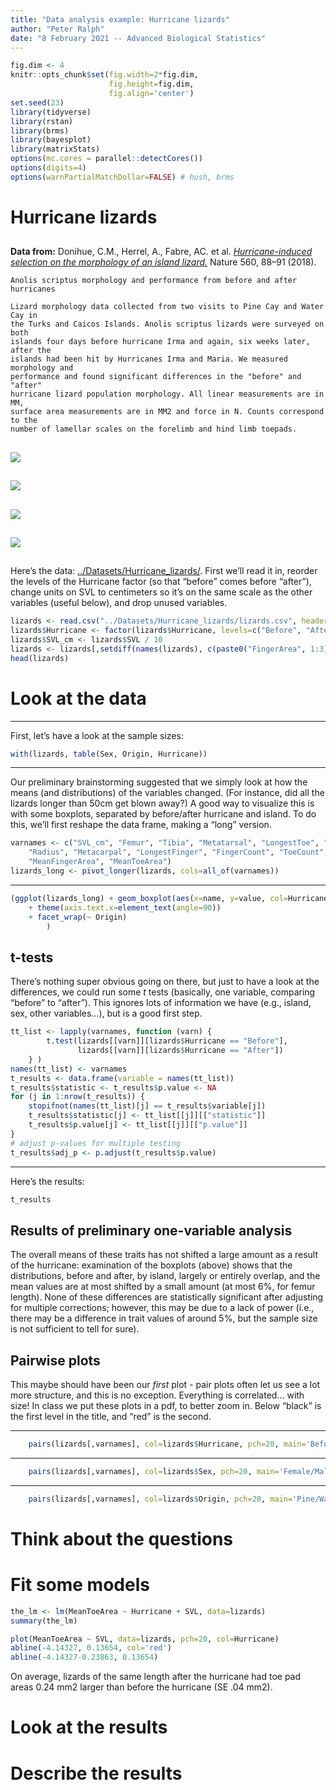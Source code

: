 ```yaml
---
title: "Data analysis example: Hurricane lizards"
author: "Peter Ralph"
date: "8 February 2021 -- Advanced Biological Statistics"
---
```



```r
fig.dim <- 4
knitr::opts_chunk$set(fig.width=2*fig.dim,
                      fig.height=fig.dim,
                      fig.align='center')
set.seed(23)
library(tidyverse)
library(rstan)
library(brms)
library(bayesplot)
library(matrixStats)
options(mc.cores = parallel::detectCores())
options(digits=4)
options(warnPartialMatchDollar=FALSE) # hush, brms
```

# Hurricane lizards

##

**Data from:**
Donihue, C.M., Herrel, A., Fabre, AC. et al. [*Hurricane-induced selection on the morphology of an island lizard.*](https://doi.org/10.1038/s41586-018-0352-3
) Nature 560, 88–91 (2018).

```
Anolis scriptus morphology and performance from before and after hurricanes

Lizard morphology data collected from two visits to Pine Cay and Water Cay in
the Turks and Caicos Islands. Anolis scriptus lizards were surveyed on both
islands four days before hurricane Irma and again, six weeks later, after the
islands had been hit by Hurricanes Irma and Maria. We measured morphology and
performance and found significant differences in the "before" and "after"
hurricane lizard population morphology. All linear measurements are in MM,
surface area measurements are in MM2 and force in N. Counts correspond to the
number of lamellar scales on the forelimb and hind limb toepads.
```

##

![](images/lizards-desc1.png)

## {data-background-image="images/lizards-islands.png" data-background-size=80% data-background-position=center}

##

![](images/lizards-desc2.png)

##

![](images/lizards-desc3.png)

##

![](images/lizards-methods.png)

##

Here's the data: [../Datasets/Hurricane_lizards/](../Datasets/Hurricane_lizards/README.md).
First we'll read it in, reorder the levels of the Hurricane factor (so that "before" comes before "after"),
change units on SVL to centimeters so it's on the same scale as the other variables
(useful below),
and drop unused variables.

```r
lizards <- read.csv("../Datasets/Hurricane_lizards/lizards.csv", header=TRUE, stringsAsFactors=TRUE)
lizards$Hurricane <- factor(lizards$Hurricane, levels=c("Before", "After"))
lizards$SVL_cm <- lizards$SVL / 10
lizards <- lizards[,setdiff(names(lizards), c(paste0("FingerArea", 1:3), paste0("ToeArea", 1:3), "SumFingers", "SumToes", "MaxFingerForce", "SVL"))]
head(lizards)
```

# Look at the data

-----------

First, let's have a look at the sample sizes:
```r
with(lizards, table(Sex, Origin, Hurricane))
```

-----------

Our preliminary brainstorming suggested that we simply look at how the means
(and distributions) of the variables changed.
(For instance, did all the lizards longer than 50cm get blown away?)
A good way to visualize this is with some boxplots, separated by
before/after hurricane and island.
To do this, we'll first reshape the data frame, making a "long" version.
```r
varnames <- c("SVL_cm", "Femur", "Tibia", "Metatarsal", "LongestToe", "Humerus", 
    "Radius", "Metacarpal", "LongestFinger", "FingerCount", "ToeCount", 
    "MeanFingerArea", "MeanToeArea")
lizards_long <- pivot_longer(lizards, cols=all_of(varnames))
````

-----------------

```r
(ggplot(lizards_long) + geom_boxplot(aes(x=name, y=value, col=Hurricane))
    + theme(axis.text.x=element_text(angle=90))
    + facet_wrap(~ Origin)
        )
```

## t-tests

There's nothing super obvious going on there,
but just to have a look at the differences,
we could run some $t$ tests (basically, one variable,
comparing "before" to "after").
This ignores lots of information we have (e.g., island, sex, other variables...),
but is a good first step.
```r
tt_list <- lapply(varnames, function (varn) {
        t.test(lizards[[varn]][lizards$Hurricane == "Before"],
               lizards[[varn]][lizards$Hurricane == "After"])
    } )
names(tt_list) <- varnames
t_results <- data.frame(variable = names(tt_list))
t_results$statistic <- t_results$p.value <- NA
for (j in 1:nrow(t_results)) {
    stopifnot(names(tt_list)[j] == t_results$variable[j])
    t_results$statistic[j] <- tt_list[[j]][["statistic"]]
    t_results$p.value[j] <- tt_list[[j]][["p.value"]]
}
# adjust p-values for multiple testing
t_results$adj_p <- p.adjust(t_results$p.value)
```

-----------------

Here's the results:
```r
t_results
```


## Results of preliminary one-variable analysis

The overall means of these traits has not shifted a large amount
as a result of the hurricane: examination of the boxplots (above)
shows that the distributions, before and after, by island, largely or entirely overlap,
and the mean values are at most shifted by a small amount (at most 6%, for femur length).
None of these differences are statistically significant after adjusting
for multiple corrections; however, this may be due to a lack of power
(i.e., there may be a difference in trait values of around 5%, but the sample size
is not sufficient to tell for sure).


## Pairwise plots

This maybe should have been our *first* plot - pair plots often let us see a lot more structure,
and this is no exception. Everything is correlated... with size!
In class we put these plots in a pdf, to better zoom in.
Below "black" is the first level in the title, and "red" is the second.

--------------


```r
    pairs(lizards[,varnames], col=lizards$Hurricane, pch=20, main='Before/After')
```

---------------

```r
    pairs(lizards[,varnames], col=lizards$Sex, pch=20, main='Female/Male')
```

---------------

```r
    pairs(lizards[,varnames], col=lizards$Origin, pch=20, main='Pine/Water Cay')
```



# Think about the questions


# Fit some models

```r
the_lm <- lm(MeanToeArea ~ Hurricane + SVL, data=lizards)
summary(the_lm)

plot(MeanToeArea ~ SVL, data=lizards, pch=20, col=Hurricane)
abline(-4.14327, 0.13654, col='red')
abline(-4.14327-0.23863, 0.13654)
```

On average, lizards of the same length after the hurricane
had toe pad areas 0.24 mm2 larger than before the hurricane
(SE .04 mm2).

# Look at the results


# Describe the results

